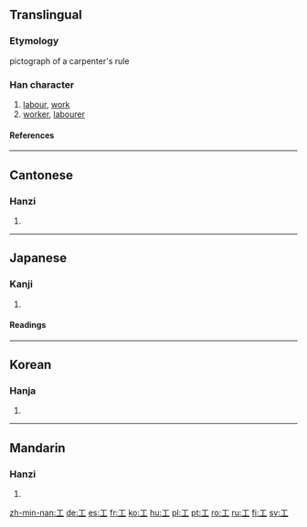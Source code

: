 ==Translingual==
===Etymology===
pictograph of a carpenter's rule
===Han character===
{{Han char|rn=48|rad=工|as=00|sn=3|four=1010<sub>0</sub>|canj=一中一 (MLM)}}
# [[labour]], [[work]]
# [[worker]], [[labourer]]
====References====
{{Han ref|kx=0325.010|dkj=08714|dj=0626.020|hdz=10410.060|uh=5DE5|ud=24037|bh=A475|bd=42101}}
----
==Cantonese==
===Hanzi===
{{yue-hanzi|jyut=|y=gung1}}
# {{defn|Cantonese}}
----
==Japanese==
===Kanji===
{{ja-kanji|grade=|rs=工00}}
# {{defn|Japanese}} 
====Readings====
{{ja-readings|on=[[こう]] (kō), [[く]] (ku)|kun=[[たくみ]] (takumi), [[わざ]] (waza), [[つかさ]] (tsukasa)}}
----
==Korean==
===Hanja===
{{ko-hanja|hangeul=공|eumhun=장인|rv=gong|mr=kong}}
# {{defn|Korean}}
----
==Mandarin==
===Hanzi===
{{cmn-hanzi|pin=[[gōng]] (gong1)|wg=kung<sup>1</sup>}}
# {{defn|Mandarin}}

[[zh-min-nan:工]]
[[de:工]]
[[es:工]]
[[fr:工]]
[[ko:工]]
[[hu:工]]
[[pl:工]]
[[pt:工]]
[[ro:工]]
[[ru:工]]
[[fi:工]]
[[sv:工]]